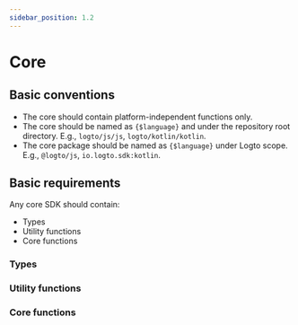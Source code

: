 ```yaml
---
sidebar_position: 1.2
---
```



# Core

## Basic conventions

- The core should contain platform-independent functions only.
- The core should be named as `{$language}` and under the repository root directory. E.g., `logto/js/js`, `logto/kotlin/kotlin`.
- The core package should be named as `{$language}` under Logto scope. E.g., `@logto/js`, `io.logto.sdk:kotlin`.

## Basic requirements

Any core SDK should contain:

- Types
- Utility functions
- Core functions

### Types

<CoreTypes />

### Utility functions

<CoreUtilityFunctions />

### Core functions

<CoreFunctions />
